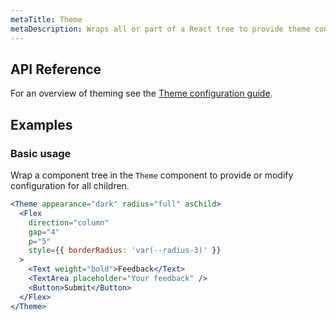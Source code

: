 ```yaml
---
metaTitle: Theme
metaDescription: Wraps all or part of a React tree to provide theme configuration.
---
```


## API Reference

For an overview of theming see the [Theme configuration guide](/docs/themes/guides/theme-configuration).

<ThemesPropsTable name="theme" />

## Examples

### Basic usage

Wrap a component tree in the `Theme` component to provide or modify configuration for all children.

```jsx live=true
<Theme appearance="dark" radius="full" asChild>
  <Flex
    direction="column"
    gap="4"
    p="5"
    style={{ borderRadius: 'var(--radius-3)' }}
  >
    <Text weight="bold">Feedback</Text>
    <TextArea placeholder="Your feedback" />
    <Button>Submit</Button>
  </Flex>
</Theme>
```
